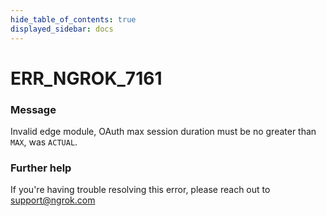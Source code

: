 ```yaml
---
hide_table_of_contents: true
displayed_sidebar: docs
---
```



# ERR_NGROK_7161

### Message

Invalid edge module, OAuth max session duration must be no greater than `MAX`, was `ACTUAL`.

<ErrorDetails error="err_ngrok_7161" />

### Further help

If you're having trouble resolving this error, please reach out to [support@ngrok.com](mailto:support@ngrok.com?subject=Help%20with%20ERR_NGROK_7161)

